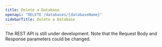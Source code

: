 ```yaml
---
title: Delete a Database
openapi: "DELETE /databases/{databaseName}"
sidebarTitle: Delete a Database
---
```


<Warning>

The REST API is still under development. Note that the Request Body and Response parameters could be changed.

</Warning>